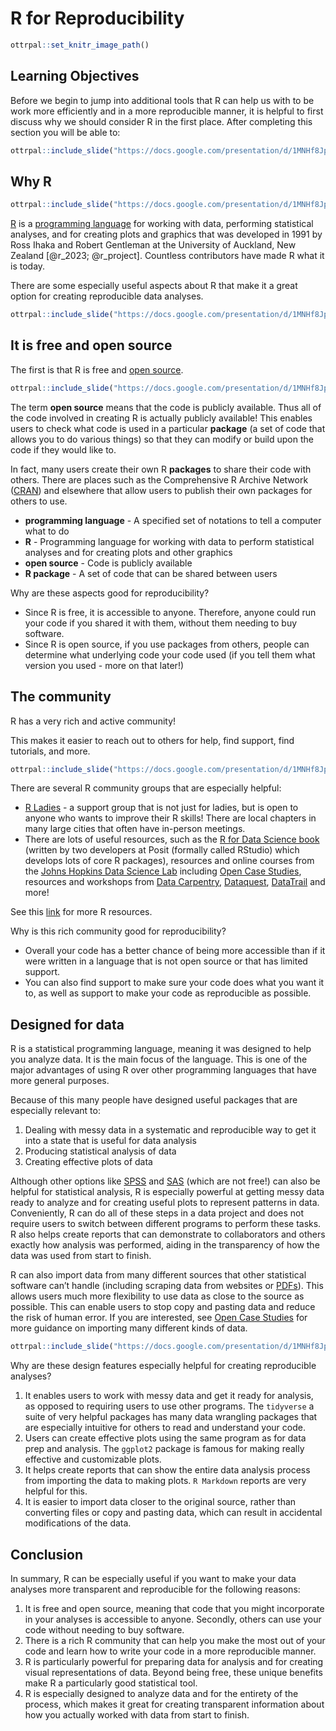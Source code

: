 
# R for Reproducibility


```r
ottrpal::set_knitr_image_path()
```

## Learning Objectives

Before we begin to jump into additional tools that R can help us with to be work more efficiently and in a more reproducible manner, it is helpful to first discuss why we should consider R in the first place. After completing this section you will be able to:

```r
ottrpal::include_slide("https://docs.google.com/presentation/d/1MNHf8JpolaEP_vQ_kB-1xRBF9wo3haCArRu117hBoHA/edit#slide=id.g21c5ab757ec_0_0")
```


## Why R

```r
ottrpal::include_slide("https://docs.google.com/presentation/d/1MNHf8JpolaEP_vQ_kB-1xRBF9wo3haCArRu117hBoHA/edit#slide=id.g21a84b32106_0_9")
```

[R](https://www.r-project.org/) is a [programming language](https://en.wikipedia.org/wiki/Programming_language) for working with data, performing statistical analyses, and for creating plots and graphics that was developed in 1991 by Ross Ihaka and Robert Gentleman at the University of Auckland, New Zealand [@r_2023; @r_project]. Countless contributors have made R what it is today. 

There are some especially useful aspects about R that make it a great option for creating reproducible data analyses. 

```r
ottrpal::include_slide("https://docs.google.com/presentation/d/1MNHf8JpolaEP_vQ_kB-1xRBF9wo3haCArRu117hBoHA/edit#slide=id.gcf1264c749_0_135")
```

## It is free and open source

The first is that R is free and [open source](https://opensource.com/resources/what-open-source). 

```r
ottrpal::include_slide("https://docs.google.com/presentation/d/1MNHf8JpolaEP_vQ_kB-1xRBF9wo3haCArRu117hBoHA/edit#slide=id.g21c5ab757ec_1_0")
```


The term **open source** means that the code is publicly available.
Thus all of the code involved in creating R is actually publicly available! This enables users to check what code is used in a particular **package** (a set of code that allows you to do various things) so that they can modify or build upon the code if they would like to. 

In fact, many users create their own R **packages** to share their code with others.  There are places such as the Comprehensive R Archive Network ([CRAN](https://cran.r-project.org/)) and elsewhere that allow users to publish their own packages for others to use. 

<div class = "dictionary">
- **programming language** - A specified set of notations to tell a computer what to do
- **R** - Programming language for working with data to perform statistical analyses and for creating plots and other graphics
- **open source** -  Code is publicly available
- **R package** - A set of code that can be shared between users

</div>

Why are these aspects good for reproducibility? 

- Since R is free, it is accessible to anyone. Therefore, anyone could run your code if you shared it with them, without them needing to buy software.
- Since R is open source, if you use packages from others, people can determine what underlying code your code used (if you tell them what version you used - more on that later!)

## The community

R has a very rich and active community!

This makes it easier to reach out to others for help, find support, find tutorials, and more. 

```r
ottrpal::include_slide("https://docs.google.com/presentation/d/1MNHf8JpolaEP_vQ_kB-1xRBF9wo3haCArRu117hBoHA/edit#slide=id.g21c5ab757ec_0_6")
```



There are several R community groups that are especially helpful:

- [R Ladies](https://www.rladies.org/) - a support group that is not just for ladies, but is open to anyone who wants to improve their R skills! There are local chapters in many large cities that often have in-person meetings. 
- There are lots of useful resources, such as the [R for Data Science book](https://r4ds.had.co.nz/) (written by two developers at Posit (formally called RStudio) which develops lots of core R packages), resources and online courses from the [Johns Hopkins Data Science Lab](https://jhudatascience.org/courses.html) including [Open Case Studies](https://www.opencasestudies.org/), resources and workshops from [Data Carpentry](https://datacarpentry.org/),  [Dataquest](https://www.dataquest.io/v2/), [DataTrail](https://datatrail-jhu.github.io/DataTrail/) and more!

See this [link](https://jhudatascience.org/intro_to_r/resources.html) for more R resources.

Why is this rich community good for reproducibility?

- Overall your code has a better chance of being more accessible than if it were written in a language that is not open source or that has limited support. 
- You can also find support to make sure your code does what you want it to, as well as support to make your code as reproducible as possible.

## Designed for data

R is a statistical programming language, meaning it was designed to help you analyze data. It is the main focus of the language. This is one of the major advantages of using R over other programming languages that have more general purposes. 

Because of this many people have designed useful packages that are especially relevant to:

1) Dealing with messy data in a systematic and reproducible way to get it into a state that is useful for data analysis
2) Producing statistical analysis of data
3) Creating effective plots of data

Although other options like [SPSS](https://www.ibm.com/products/spss-statistics) and [SAS](https://www.sas.com/) (which are not free!) can also be helpful for statistical analysis, R is especially powerful at getting messy data ready to analyze and for creating useful plots to represent patterns in data.  Conveniently, R can do all of these steps in a data project and does not require users to switch between different programs to perform these tasks. R also helps create reports that can demonstrate to collaborators and others exactly how analysis was performed, aiding in the transparency of how the data was used from start to finish.

R can also import data from many different sources that other statistical software can't handle (including scraping data from websites or [PDFs](https://www.adobe.com/acrobat/about-adobe-pdf.html)). This allows users much more flexibility to use data as close to the source as possible. This can enable users to stop copy and pasting data and reduce the risk of human error. If you are interested, see [Open Case Studies](https://www.opencasestudies.org/) for more guidance on importing many different kinds of data. 

```r
ottrpal::include_slide("https://docs.google.com/presentation/d/1MNHf8JpolaEP_vQ_kB-1xRBF9wo3haCArRu117hBoHA/edit#slide=id.g21c5ab757ec_0_78")
```


Why are these design features especially helpful for creating reproducible analyses?

1. It enables users to work with messy data and get it ready for analysis, as opposed to requiring users to use other programs. The `tidyverse` a suite of very helpful packages has many data wrangling packages that are especially intuitive for others to read and understand your code. 
1. Users can create effective plots using the same program as for data prep and analysis. The `ggplot2` package is famous for making really effective and customizable plots.
1. It helps create reports that can show the entire data analysis process from importing the data to making plots. `R Markdown` reports are very helpful for this.
1. It is easier to import data closer to the original source, rather than converting files or copy and pasting data, which can result in accidental modifications of the data.


## Conclusion

In summary, R can be especially useful if you want to make your data analyses more transparent and reproducible for the following reasons:

1. It is free and open source, meaning that code that you might incorporate in your analyses is accessible to anyone. Secondly, others can use your code without needing to buy software.
2. There is a rich R community that can help you make the most out of your code and learn how to write your code in a more reproducible manner.
3. R is particularly powerful for preparing data for analysis and for creating visual representations of data. Beyond being free, these unique benefits make R a particularly good statistical tool.
4. R is especially designed to analyze data and for the entirety of the process, which makes it great for creating transparent information about how you actually worked with data from start to finish.










